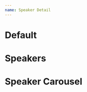 ```yaml
---
name: Speaker Detail
---
```



# Default

<Demo>
  <SpeakerDetail
    speaker={{
      name: 'Andrey Sitnik',
      avatar: '/speakers/andrey-sitnik.jpg',
      job: 'Creator of Autoprefixer, PostCSS, Browserslist',
      socials: [
        { type: 'x', href: 'https://twitter.com/sitnikcode' },
        { type: 'github', href: 'https://github.com/ai' }
      ],
      company: { title: 'Evil Martians', href: 'https://evilmartians.com/'
      }
    }}
  />
</Demo>

# Speakers

<Demo>
  <div className='flex flex-row gap-4'>
    <Speakers speakers={[
      {
        id: 'abdelkrim-marchani.mdx',
        slug: 'abdelkrim-marchani',
        body: '',
        collection: 'people',
        data: {
          name: 'Abdelkrim Marchani',
          avatar: '/speakers/abdelkrim-marchani.jpg'
        },
      },
      {
        id: 'alexandra-pituru.mdx',
        slug: 'alexandra-pituru',
        body: '',
        collection: 'people',
        data: {
          name: 'Alexandra Pituru',
          avatar: '/speakers/alexandra-pituru.jpg',
          job: 'UI/UX Designer',
          socials: [
            {
              type: 'linkedin',
              href: 'https://www.linkedin.com/in/alexandra-pituru-370840119/'
            }
          ],
          company: { title: 'BearStudio', href: 'https://www.bearstudio.fr/' }
        },
      },
      {
        id: 'alexis-stefanski.mdx',
        slug: 'alexis-stefanski',
        body: '',
        collection: 'people',
        data: {
          name: 'Alexis Stefanski',
          avatar: '/speakers/alexis-stefanski.jpg',
          job: 'Tech Lead and developer',
          socials: [
            { type: 'github', href: 'https://github.com/AlexStef' },
            {
              type: 'linkedin',
              href: 'https://www.linkedin.com/in/alexis-stefanski-4b441a66/'
            }
          ],
          company: { title: 'CircularX', href: 'https://circularx.com/' }
        },
      },
      {
        id: 'andrey-sitnik.mdx',
        slug: 'andrey-sitnik',
        body: '',
        collection: 'people',
        data: {
          name: 'Andrey Sitnik',
          avatar: '/speakers/andrey-sitnik.jpg',
          job: 'Creator of Autoprefixer, PostCSS, Browserslist',
          socials: [
            { type: 'x', href: 'https://twitter.com/sitnikcode' },
            { type: 'github', href: 'https://github.com/ai' }
          ],
          company: { title: 'Evil Martians', href: 'https://evilmartians.com/' }
        },
      },
    ]} />
  </div>
</Demo>

# Speaker Carousel

<Demo>
  <div className='flex flex-row gap-4'>
    <SpeakerCarousel speakers={[
      {
        id: 'abdelkrim-marchani.mdx',
        slug: 'abdelkrim-marchani',
        body: '',
        collection: 'people',
        data: {
          name: 'Abdelkrim Marchani',
          avatar: '/speakers/abdelkrim-marchani.jpg'
        },
      },
      {
        id: 'alexandra-pituru.mdx',
        slug: 'alexandra-pituru',
        body: '',
        collection: 'people',
        data: {
          name: 'Alexandra Pituru',
          avatar: '/speakers/alexandra-pituru.jpg',
          job: 'UI/UX Designer',
          socials: [
            {
              type: 'linkedin',
              href: 'https://www.linkedin.com/in/alexandra-pituru-370840119/'
            }
          ],
          company: { title: 'BearStudio', href: 'https://www.bearstudio.fr/' }
        },
      },
      {
        id: 'alexis-stefanski.mdx',
        slug: 'alexis-stefanski',
        body: '',
        collection: 'people',
        data: {
          name: 'Alexis Stefanski',
          avatar: '/speakers/alexis-stefanski.jpg',
          job: 'Tech Lead and developer',
          socials: [
            { type: 'github', href: 'https://github.com/AlexStef' },
            {
              type: 'linkedin',
              href: 'https://www.linkedin.com/in/alexis-stefanski-4b441a66/'
            }
          ],
          company: { title: 'CircularX', href: 'https://circularx.com/' }
        },
      },
      {
        id: 'andrey-sitnik.mdx',
        slug: 'andrey-sitnik',
        body: '',
        collection: 'people',
        data: {
          name: 'Andrey Sitnik',
          avatar: '/speakers/andrey-sitnik.jpg',
          job: 'Creator of Autoprefixer, PostCSS, Browserslist',
          socials: [
            { type: 'x', href: 'https://twitter.com/sitnikcode' },
            { type: 'github', href: 'https://github.com/ai' }
          ],
          company: { title: 'Evil Martians', href: 'https://evilmartians.com/' }
        },
      },
    ]} />
  </div>
</Demo>
